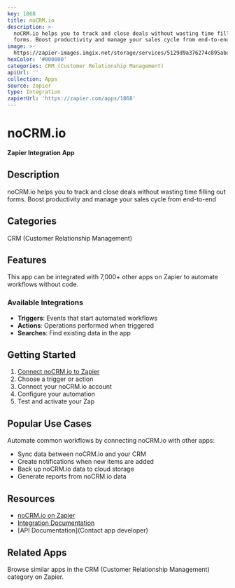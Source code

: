 ```yaml
---
key: 1868
title: noCRM.io
description: >-
  noCRM.io helps you to track and close deals without wasting time filling out
  forms. Boost productivity and manage your sales cycle from end-to-end
image: >-
  https://zapier-images.imgix.net/storage/services/5129d9a376274c895abdc4904ec38a72_3.png?auto=format%2Ccompress&ixlib=python-3.0.0&q=50
hexColor: '#000000'
categories: CRM (Customer Relationship Management)
apiUrl: ''
collection: Apps
source: zapier
type: Integration
zapierUrl: 'https://zapier.com/apps/1868'
---
```

# noCRM.io

**Zapier Integration App**

## Description

noCRM.io helps you to track and close deals without wasting time filling out forms. Boost productivity and manage your sales cycle from end-to-end

## Categories

CRM (Customer Relationship Management)

## Features

This app can be integrated with 7,000+ other apps on Zapier to automate workflows without code.

### Available Integrations

- **Triggers**: Events that start automated workflows
- **Actions**: Operations performed when triggered
- **Searches**: Find existing data in the app

## Getting Started

1. [Connect noCRM.io to Zapier](https://zapier.com/apps/1868)
2. Choose a trigger or action
3. Connect your noCRM.io account
4. Configure your automation
5. Test and activate your Zap

## Popular Use Cases

Automate common workflows by connecting noCRM.io with other apps:

- Sync data between noCRM.io and your CRM
- Create notifications when new items are added
- Back up noCRM.io data to cloud storage
- Generate reports from noCRM.io data

## Resources

- [noCRM.io on Zapier](https://zapier.com/apps/1868)
- [Integration Documentation](https://zapier.com/apps/1868/integrations)
- [API Documentation](Contact app developer)

## Related Apps

Browse similar apps in the CRM (Customer Relationship Management) category on Zapier.

